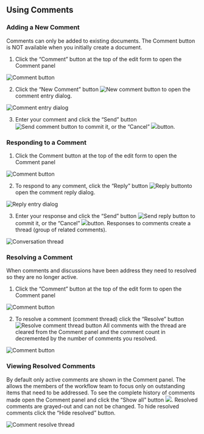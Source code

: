 ## Using Comments

### Adding a New Comment

Comments can only be added to existing documents. The Comment button is NOT available when you initially create a document.

1. Click the “Comment” button at the top of the edit form to open the Comment panel

![Comment button](/meditor/docs/images/user-guide/using-comments__comment-icon.png)

2. Click the “New Comment” button ![New comment button](/meditor/docs/images/user-guide/using-comments__new-comment-btn.png) to open the comment entry dialog.

![Comment entry dialog](https://lh5.googleusercontent.com/yDx9c4O6vu9m_xUqjmf81klofIa2gRPpyne--Zw5AqG_tKnzmH3pr5iJ-LVR2C3OOQQDRp-dAcm3DI8e0968Z_BVSeRP6fEZz5dtM2WTJfulfIUv-UPcTWd2qEl_Pul16A)

3. Enter your comment and click the “Send” button ![Send comment button](https://lh4.googleusercontent.com/Z2o5QR_6grH9sksPdEs1kIFQE_OfAVWjUVe4m0I5DrmQ9RlN59i-egOqsoAD8JUdMfhOQSh6Y6UCSL6_WsPjud_jBcxrR9ZdtmS0odhDhTbMi82112Z1nRhDvFbY0Le8Cw) to commit it, or the “Cancel” ![](https://lh3.googleusercontent.com/BuJhZcsaVPkGHRTj2wFStwDXQQm9WGt9GwdJThB-K5MEC4A88ld8CkENz6zEe7EkutxL8Yiscxd3OGKqaQq9eI4_ezE8gnyT9AxIr0mYHZTVhZNJpZrLbx_0jM5f72b2Aw)button.

### Responding to a Comment

1. Click the Comment button at the top of the edit form to open the Comment panel

![Comment button](https://lh5.googleusercontent.com/Dz_z3pMvrXEbirLAo6vS4MB3G1SquaK4JgIxbI84Ro2oZyOQmuLVcWhc1vlNQuCKtxEoV0ZjS9oC2uPBlpJBXLWubYux-ae-gSjLuaH-3_1TIUeuA9_PEBFDIrJ48NAGVg)

2. To respond to any comment, click the “Reply” button ![Reply button](https://lh5.googleusercontent.com/IpcKVbCrg6Ij7vmJ_U9iTsw2nLTu0N3IPa6HZcn0U3SyOOqHz5d3iEffQImOMfsxlbkz9ci0Ig0JAFDznjlm3fSpORcYlRe1aL9afCI6CFDik-5E8XeNt6SyjY8uiiJXxg)to open the comment reply dialog.

![Reply entry dialog](https://lh6.googleusercontent.com/AntZuxAj8lDS8Ek-Owlcuc8IBKIiMI5_lXjTRyk0c22q1f-NZEGQrpbtPw2M3Z5DxRg37QC3WupsLyT5IkdDGGypdY0b39n2occ6HnC_WZPasG6sakxwF2m9gidvMno29w)

3. Enter your response and click the “Send” button ![Send reply button](https://lh4.googleusercontent.com/Z2o5QR_6grH9sksPdEs1kIFQE_OfAVWjUVe4m0I5DrmQ9RlN59i-egOqsoAD8JUdMfhOQSh6Y6UCSL6_WsPjud_jBcxrR9ZdtmS0odhDhTbMi82112Z1nRhDvFbY0Le8Cw) to commit it, or the “Cancel” ![](https://lh3.googleusercontent.com/BuJhZcsaVPkGHRTj2wFStwDXQQm9WGt9GwdJThB-K5MEC4A88ld8CkENz6zEe7EkutxL8Yiscxd3OGKqaQq9eI4_ezE8gnyT9AxIr0mYHZTVhZNJpZrLbx_0jM5f72b2Aw)button. Responses to comments create a thread (group of related comments).

![Conversation thread](https://lh6.googleusercontent.com/Cj8YNMVVAwsmeuqqrF8-OxwZkqb303oDYtX31O8r43YUxeFyhdz_ifkAwQmsBVmYlbNhU45yjIohd-Nn-rg2E_7Yof1659iAE2Up59erjWcj7nkHlJFbURZKpdIcIP2vVw)

### Resolving a Comment

When comments and discussions have been address they need to resolved so they are no longer active.

1. Click the “Comment” button at the top of the edit form to open the Comment panel

![Comment button](https://lh6.googleusercontent.com/s2zt7k2O5GCGfQmESfsTLGuxuyVtjTWyKPx6y_FRLDeTxlulIBav8407HHZUb4Ml858R4IU-Pf6ZU8MvYKZ91GcMkpCXvEOnmhD0VEhyTASKxpzEMZl7XyfR0c8UDSGM7w)

2. To resolve a comment (comment thread) click the “Resolve” button ![Resolve comment thread button](https://lh3.googleusercontent.com/pxMplOgNEl2pyAIPvscUFdZRo9KfaxlF3L4wygqZYccBOYOfKR5iecwgxrQ56P90sCPWDWldGkySVQj2MbcOajo2Fc-Eiw5mhd6pVRzkOD1lAQr3cfYskKFPRkRDCd8YWQ) All comments with the thread are cleared from the Comment panel and the comment count in decremented by the number of comments you resolved.

![Comment button](https://lh5.googleusercontent.com/8jeq_lf6smWc2P6Nl6QZPc8HW6pgdXlqfispC6ziHB6at0SZc-mPCux7FPVDDIdeArGZ14vwXR0_KIfQQNy5Eo2eonudbtuJZ6zsXXGYygJh8nUkDQSZ8savH_lMzSPkqQ)

### Viewing Resolved Comments

By default only active comments are shown in the Comment panel. The allows the members of the workflow team to focus only on outstanding items that need to be addressed. To see the complete history of comments made open the Comment panel and click the “Show all” button ![](https://lh4.googleusercontent.com/44a8HC3MZoWzIRrj9WV_4Q7Fp-5K3pvqzg-AT17BU7DeQPQaQsgwT_c25qPMVY_TTDiD5ngqJxxy_Jlv9C0i2CCkmRHoHOzP1Evqkl45oC1sMobGSiQWQO4ZWROWgq6b_g). Resolved comments are grayed-out and can not be changed. To hide resolved comments click the “Hide resolved” button.

![Comment resolve thread](https://lh3.googleusercontent.com/p193O6mrNqK-ajc8_TfVdVVIvWjR7fymwr00B02O7xAEZdUd8MpjrSniqT0NCdqTlIDbwPXb_Vkb6bqB0YM4qN35N-FNbbVdBlK3xCyEUD_0F_PAUIjsYJJm6wZcljrxKg)
